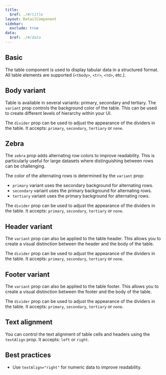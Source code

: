 ```yaml
---
title:
  $ref: ./#/title
layout: DetailComponent
sidebar:
  exclude: true
data:
  $ref: ./#/data
---
```


## Basic

The table component is used to display tabular data in a structured format. All table elements are supported (`<tbody>`, `<tr>`, `<td>`, etc.).

<LivePreview componentName="table" exampleName="Default" />

## Body variant

Table is available in several variants: primary, secondary and tertiary. The `variant` prop controls the background color of the table. This can be used to create different levels of hierarchy within your UI.

The `divider` prop can be used to adjust the appearance of the dividers in the table. It accepts: `primary`, `secondary`, `tertiary` or `none`.

<LivePreview componentName="table" exampleName="Variants" />

## Zebra

The `zebra` prop adds alternating row colors to improve readability. This is particularly useful for large datasets where distinguishing between rows can be challenging.

The color of the alternating rows is determined by the `variant` prop:

- `primary` variant uses the secondary background for alternating rows.
- `secondary` variant uses the primary background for alternating rows.
- `tertiary` variant uses the primary background for alternating rows.

The `divider` prop can be used to adjust the appearance of the dividers in the table. It accepts: `primary`, `secondary`, `tertiary` or `none`.

<LivePreview componentName="table" exampleName="Zebra" />

## Header variant

The `variant` prop can also be applied to the table header. This allows you to create a visual distinction between the header and the body of the table.

The `divider` prop can be used to adjust the appearance of the dividers in the table. It accepts: `primary`, `secondary`, `tertiary` or `none`.

<LivePreview componentName="table" exampleName="THeadVariant" />

## Footer variant

The `variant` prop can also be applied to the table footer. This allows you to create a visual distinction between the footer and the body of the table.

The `divider` prop can be used to adjust the appearance of the dividers in the table. It accepts: `primary`, `secondary`, `tertiary` or `none`.

<LivePreview componentName="table" exampleName="TFootVariant" />

## Text alignment

You can control the text alignment of table cells and headers using the `textAlign` prop. It accepts: `left` or `right`.

## Best practices

- Use `textAlign="right"` for numeric data to improve readability.

<LivePreview componentName="table" exampleName="TextAlignment" />
